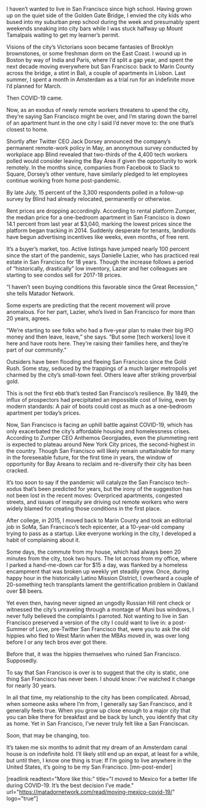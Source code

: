 I haven’t wanted to live in San Francisco since high school. Having grown up on the quiet side of the Golden Gate Bridge, I envied the city kids who bused into my suburban prep school during the week and presumably spent weekends sneaking into city bars while I was stuck halfway up Mount Tamalpais waiting to get my learner’s permit.

Visions of the city’s Victorians soon became fantasies of Brooklyn brownstones, or some freshman dorm on the East Coast. I wound up in Boston by way of India and Paris, where I’d split a gap year, and spent the next decade moving everywhere but San Francisco: back to Marin County across the bridge, a stint in Bali, a couple of apartments in Lisbon. Last summer, I spent a month in Amsterdam as a trial run for an indefinite move I’d planned for March. 

Then COVID-19 came.

Now, as an exodus of newly remote workers threatens to upend the city, they’re saying San Francisco might be over, and I’m staring down the barrel of an apartment hunt in the one city I said I’d never move to: the one that’s closest to home.

Shortly after Twitter CEO Jack Dorsey announced the company’s permanent remote-work policy in May, an anonymous survey conducted by workplace app Blind revealed that two-thirds of the 4,400 tech workers polled would consider leaving the Bay Area if given the opportunity to work remotely. In the months since, companies from Facebook to Slack to Square, Dorsey’s other venture, have similarly pledged to let employees continue working from home post-pandemic.

By late July, 15 percent of the 3,300 respondents polled in a follow-up survey by Blind had already relocated, permanently or otherwise.

Rent prices are dropping accordingly. According to rental platform Zumper, the median price for a one-bedroom apartment in San Francisco is down 14.1 percent from last year at $3,040, marking the lowest prices since the platform began tracking in 2014. Suddenly desperate for tenants, landlords have begun advertising incentives like weeks, even months, of free rent. 

It’s a buyer’s market, too. Active listings have jumped nearly 100 percent since the start of the pandemic, says Danielle Lazier, who has practiced real estate in San Francisco for 18 years. Though the increase follows a period of “historically, drastically” low inventory, Lazier and her colleagues are starting to see condos sell for 2017-18 prices.

“I haven’t seen buying conditions this favorable since the Great Recession,” she tells Matador Network.

Some experts are predicting that the recent movement will prove anomalous. For her part, Lazier, who’s lived in San Francisco for more than 20 years, agrees.

“We’re starting to see folks who had a five-year plan to make their big IPO money and then leave, leave,” she says. “But some [tech workers] love it here and have roots here. They’re raising their families here, and they’re part of our community.”

Outsiders have been flooding and fleeing San Francisco since the Gold Rush. Some stay, seduced by the trappings of a much larger metropolis yet charmed by the city’s small-town feel. Others leave after striking proverbial gold.

This is not the first ebb that’s tested San Francisco’s resilience. By 1849, the influx of prospectors had precipitated an impossible cost of living, even by modern standards: A pair of boots could cost as much as a one-bedroom apartment per today’s prices. 

Now, San Francisco is facing an uphill battle against COVID-19, which has only exacerbated the city’s affordable housing and homelessness crises. According to Zumper CEO Anthemos Georgiades, even the plummeting rent is expected to plateau around New York City prices, the second-highest in the country. Though San Francisco will likely remain unattainable for many in the foreseeable future, for the first time in years, the window of opportunity for Bay Areans to reclaim and re-diversify their city has been cracked.

It’s too soon to say if the pandemic will catalyze the San Francisco tech-xodus that’s been predicted for years, but the irony of the suggestion has not been lost in the recent moves: Overpriced apartments, congested streets, and issues of inequity are driving out remote workers who were widely blamed for creating those conditions in the first place.

After college, in 2015, I moved back to Marin County and took an editorial job in SoMa, San Francisco’s tech epicenter, at a 10-year-old company trying to pass as a startup. Like everyone working in the city, I developed a habit of complaining about it.

Some days, the commute from my house, which had always been 20 minutes from the city, took two hours. The lot across from my office, where I parked a hand-me-down car for $15 a day, was flanked by a homeless encampment that was broken up weekly yet steadily grew. Once, during happy hour in the historically Latino Mission District, I overheard a couple of 20-something tech transplants lament the gentrification problem in Oakland over $8 beers.

Yet even then, having never signed an ungodly Russian Hill rent check or witnessed the city’s unraveling through a montage of Muni bus windows, I never fully believed the complaints I parroted. Not wanting to live in San Francisco preserved a version of the city I could want to live in: a post-Summer of Love, pre-Twitter San Francisco that, were you to ask the old hippies who fled to West Marin when the MBAs moved in, was over long before I or any tech bros ever got there.

Before that, it was the hippies themselves who ruined San Francisco. Supposedly.

To say that San Francisco is over is to suggest that the city is static, one thing San Francisco has never been. I should know: I’ve watched it change for nearly 30 years.

In all that time, my relationship to the city has been complicated. Abroad, when someone asks where I’m from, I generally say San Francisco, and it generally feels true. When you grow up close enough to a major city that you can bike there for breakfast and be back by lunch, you identify that city as home. Yet in San Francisco, I’ve never truly felt like a San Franciscan. 

Soon, that may be changing, too. 

It’s taken me six months to admit that my dream of an Amsterdam canal house is on indefinite hold. I’ll likely still end up an expat, at least for a while, but until then, I know one thing is true: If I’m going to live anywhere in the United States, it’s going to be my San Francisco. [mn-post-ender]

[readlink readtext="More like this:" title="I moved to Mexico for a better life during COVID-19. It’s the best decision I’ve made."  url="https://matadornetwork.com/read/moving-mexico-covid-19/" logo="true"]